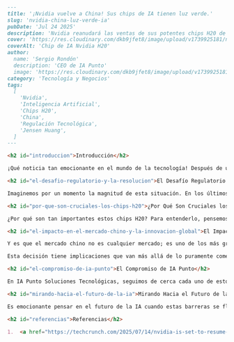 ```markdown
---
title: '¡Nvidia vuelve a China! Sus chips de IA tienen luz verde.'
slug: 'nvidia-china-luz-verde-ia'
pubDate: 'Jul 24 2025'
description: 'Nvidia reanudará las ventas de sus potentes chips H20 de IA en China tras recibir luz verde regulatoria, marcando un hito en la innovación global en inteligencia artificial.'
cover: 'https://res.cloudinary.com/dkb9jfet8/image/upload/v1739925181/nvidia_h20_chip_generic.jpg' # Nota: URL de imagen placeholder, ya que el contenido original no proporcionó una imagen para el cover.
coverAlt: 'Chip de IA Nvidia H20'
author:
  name: 'Sergio Rondón'
  description: 'CEO de IA Punto'
  image: 'https://res.cloudinary.com/dkb9jfet8/image/upload/v1739925181/sergio_gdcaeh.png'
category: 'Tecnología y Negocios'
tags:
  [
    'Nvidia',
    'Inteligencia Artificial',
    'Chips H20',
    'China',
    'Regulación Tecnológica',
    'Jensen Huang',
  ]
---

<h2 id="introduccion">Introducción</h2>

¡Qué noticia tan emocionante en el mundo de la tecnología! Después de unos meses de verdadera montaña rusa regulatoria, parece que Nvidia, uno de los gigantes indiscutibles en el campo de la inteligencia artificial, está a punto de retomar las ventas de sus potentes chips H20 de IA en China. Esto marca un antes y un después en un período que ha estado lleno de incertidumbre y cambios de dirección, mostrando una vez más lo dinámico que es este sector.

<h2 id="el-desafio-regulatorio-y-la-resolucion">El Desafío Regulatorio y la Resolución</h2>

Imaginemos por un momento la magnitud de esta situación. En los últimos meses, el panorama ha sido un vaivén constante. Primero, vimos cómo la administración imponía restricciones a la venta de estos chips de alta tecnología, y luego, de forma casi sorpresiva, cambiaba de rumbo tras reuniones de alto nivel. Para una empresa como Nvidia, que depende en gran medida de su capacidad para innovar y distribuir sus productos globalmente, esta situación ha debido ser un verdadero desafío. Sin embargo, parece que la paciencia y las negociaciones han rendido frutos, y ahora la expectativa es que pronto reciban las licencias necesarias del gobierno de EE. UU. para reanudar las entregas.

<h2 id="por-que-son-cruciales-los-chips-h20">¿Por Qué Son Cruciales los Chips H20?</h2>

¿Por qué son tan importantes estos chips H20? Para entenderlo, pensemos en ellos como el cerebro de las máquinas que aprenden. Son componentes cruciales, especialmente diseñados para manejar las inmensas cantidades de datos y los complejos cálculos que requiere la inteligencia artificial avanzada. Desde el entrenamiento de grandes modelos de lenguaje (esos que nos permiten tener conversaciones tan fluidas con los chatbots) hasta el desarrollo de sistemas de reconocimiento de imágenes o la automatización industrial, estos chips son el motor que lo hace posible. Su potencia y eficiencia son clave para el progreso en casi cualquier área donde la IA esté marcando la pauta.

<h2 id="el-impacto-en-el-mercado-chino-y-la-innovacion-global">El Impacto en el Mercado Chino y la Innovación Global</h2>

Y es que el mercado chino no es cualquier mercado; es uno de los más grandes y de mayor crecimiento en el mundo para la tecnología y la inteligencia artificial. Para una empresa de la talla de Nvidia, tener acceso pleno a este mercado es vital, no solo por el volumen de ventas que representa, sino también por la oportunidad de colaborar con el vibrante ecosistema de innovación que allí existe. La reanudación de estas ventas no solo impulsará los ingresos de Nvidia, sino que también permitirá a las empresas chinas acceder a tecnología de punta, acelerando sus propios avances en IA.

Esta decisión tiene implicaciones que van más allá de lo puramente comercial. Refleja cómo la interconexión global sigue siendo una fuerza poderosa, incluso en medio de tensiones geopolíticas. Cuando las empresas tecnológicas pueden operar con mayor libertad, el resultado suele ser una aceleración de la innovación a nivel mundial. Más acceso a chips avanzados significa que más investigadores, desarrolladores y startups, tanto en China como en el resto del mundo, podrán experimentar, crear y llevar la IA a nuevos horizontes. Esto, en última instancia, beneficia a toda la humanidad, abriendo puertas a soluciones para desafíos que van desde la medicina hasta la sostenibilidad.

<h2 id="el-compromiso-de-ia-punto">El Compromiso de IA Punto</h2>

En IA Punto Soluciones Tecnológicas, seguimos de cerca cada uno de estos movimientos. Comprendemos que el acceso a herramientas y componentes de hardware de vanguardia como los que produce Nvidia es fundamental para el desarrollo de soluciones de inteligencia artificial que realmente marquen la diferencia. En IA Punto, nos esforzamos por mantenernos al día con las últimas innovaciones, integrando lo mejor de la tecnología disponible para ofrecer a nuestros clientes soluciones robustas y eficientes. Que gigantes como Nvidia puedan distribuir sus creaciones globalmente, nos asegura que el ecosistema de la IA seguirá creciendo y madurando, permitiéndonos a empresas como la nuestra desarrollar productos y servicios aún más inteligentes y capaces para el futuro.

<h2 id="mirando-hacia-el-futuro-de-la-ia">Mirando Hacia el Futuro de la IA</h2>

Es emocionante pensar en el futuro de la IA cuando estas barreras se flexibilizan. Con más "cerebros" para las máquinas disponibles en el mercado, podemos esperar ver aún más avances en los próximos años, desde una IA más inteligente y adaptativa hasta aplicaciones que hoy solo podemos imaginar. Sin duda, es un momento fascinante para ser parte de este viaje tecnológico.

<h2 id="referencias">Referencias</h2>

1.  <a href="https://techcrunch.com/2025/07/14/nvidia-is-set-to-resume-china-chip-sales-after-months-of-regulatory-whiplash/" target="_blank" rel="noopener noreferrer">TechCrunch: Nvidia Set to Resume China Chip Sales</a>
```